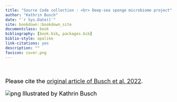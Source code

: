 --- 
title: "Source Code collection : <br> Deep-sea sponge microbiome project"
author: "Kathrin Busch"
date: "`r Sys.Date()`"
site: bookdown::bookdown_site
documentclass: book
bibliography: [book.bib, packages.bib]
biblio-style: apalike
link-citations: yes
description: ""
favicon: cover.png
---

# {-}
Please cite the [original article of Busch et al. 2022](https://www.nature.com/ncomms/).

![png](cover.png)
Illustrated by Kathrin Busch




<style type="text/css">

body{ /* Normal  */
      font-size: 18px;
      color: Black;
  }
td {  /* Table  */
  font-size: 8px;
}
h1.title {
  font-size: 58px;
  color: #8195cc;
}
h1 { /* Header 1 */
  font-size: 40px;
  color: #8195cc;
}
h2 { /* Header 2 */
    font-size: 22px;
  color: #e5e5e5;
}
h3 { /* Header 3 */
  font-size: 18px;
  font-family: "Times New Roman", Times, serif;
  color: #e5e5e5;
}
code.r{ /* Code block */
    font-size: 12px;
}
pre { /* Code block - determines code spacing between lines */
    font-size: 14px;
}
</style>



